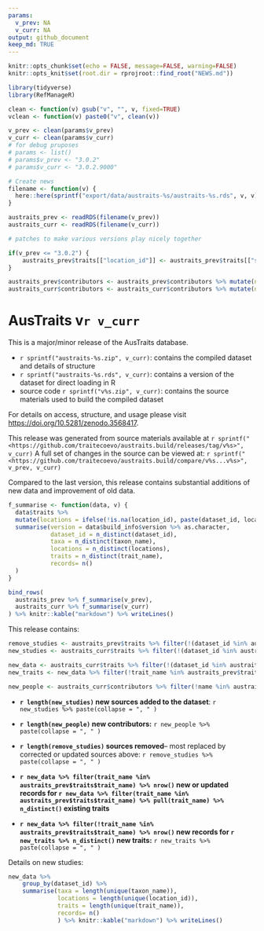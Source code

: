 ```yaml
---
params:
  v_prev: NA
  v_curr: NA
output: github_document
keep_md: TRUE
---
```


```r
knitr::opts_chunk$set(echo = FALSE, message=FALSE, warning=FALSE)
knitr::opts_knit$set(root.dir = rprojroot::find_root("NEWS.md"))

library(tidyverse)
library(RefManageR)

clean <- function(v) gsub("v", "", v, fixed=TRUE)
vclean <- function(v) paste0("v", clean(v))

v_prev <- clean(params$v_prev)
v_curr <- clean(params$v_curr)
# for debug pruposes
# params <- list()
# params$v_prev <- "3.0.2"
# params$v_curr <- "3.0.2.9000"

# Create news
filename <- function(v) {
  here::here(sprintf("export/data/austraits-%s/austraits-%s.rds", v, v))
}

austraits_prev <- readRDS(filename(v_prev))
austraits_curr <- readRDS(filename(v_curr))

# patches to make various versions play nicely together

if(v_prev <= "3.0.2") {
    austraits_prev$traits[["location_id"]] <- austraits_prev$traits[["site_name"]]
}

austraits_prev$contributors <- austraits_prev$contributors %>% mutate(name = paste(given_name, last_name))
austraits_curr$contributors <- austraits_curr$contributors %>% mutate(name = paste(given_name, last_name))

```


# AusTraits v`r v_curr`

This is a major/minor release of the AusTraits database. 

- `r sprintf("austraits-%s.zip", v_curr)`: contains the compiled dataset and details of structure
- `r sprintf("austraits-%s.rds", v_curr)`: contains a version of the dataset for direct loading in R
- source code `r sprintf("v%s.zip", v_curr)`: contains the source materials used to build the compiled dataset

For details on access, structure, and usage please visit <https://doi.org/10.5281/zenodo.3568417>.

This release was generated from source materials available at `r sprintf("<https://github.com/traitecoevo/austraits.build/releases/tag/v%s>", v_curr)`
A full set of changes in the source can be viewed at: `r sprintf("<https://github.com/traitecoevo/austraits.build/compare/v%s...v%s>", v_prev, v_curr)` 

Compared to the last version, this release contains substantial additions of new data and improvement of old data. 

```r

f_summarise <- function(data, v) { 
  data$traits %>% 
  mutate(locations = ifelse(!is.na(location_id), paste(dataset_id, location_id), NA)) %>%
  summarise(version = data$build_info$version %>% as.character,
            dataset_id = n_distinct(dataset_id),
            taxa = n_distinct(taxon_name),
            locations = n_distinct(locations),
            traits = n_distinct(trait_name),
            records= n()
  )
}

bind_rows(
  austraits_prev %>% f_summarise(v_prev),
  austraits_curr %>% f_summarise(v_curr)
) %>% knitr::kable("markdown") %>% writeLines()
```


This release contains:

```r
remove_studies <- austraits_prev$traits %>% filter(!(dataset_id %in% austraits_curr$traits$dataset_id)) %>% pull(dataset_id) %>% unique()
new_studies <- austraits_curr$traits %>% filter(!(dataset_id %in% austraits_prev$traits$dataset_id)) %>% pull(dataset_id) %>% unique()

new_data <- austraits_curr$traits %>% filter(!(dataset_id %in% austraits_prev$traits$dataset_id))
new_traits <- new_data %>% filter(!trait_name %in% austraits_prev$traits$trait_name) %>% pull(trait_name) %>% unique() %>% sort()

new_people <- austraits_curr$contributors %>% filter(!name %in% austraits_prev$contributors$name) %>% pull(name) %>% unique() %>% sort() 
```


- **`r length(new_studies)` new sources added to the dataset**: `r new_studies %>% paste(collapse = ", " )`
- **`r length(new_people)` new contributors:** `r new_people %>% paste(collapse = ", " )`

- **`r length(remove_studies)` sources removed**-- most replaced by corrected 
  or updated sources above: `r remove_studies %>% paste(collapse = ", " )`

- **`r new_data %>% filter(trait_name %in% austraits_prev$traits$trait_name) %>% nrow()` new or updated records for `r new_data %>% filter(trait_name %in% austraits_prev$traits$trait_name) %>% pull(trait_name) %>% n_distinct()` existing traits**

- **`r new_data %>% filter(!trait_name %in% austraits_prev$traits$trait_name) %>% nrow()` new records for `r new_traits %>% n_distinct()` new traits:** `r new_traits %>% paste(collapse = ", " )`


Details on new studies: 

```r
new_data %>% 
	group_by(dataset_id) %>% 
	summarise(taxa = length(unique(taxon_name)), 
	          locations = length(unique(location_id)),
	          traits = length(unique(trait_name)),
	          records= n()
	          ) %>% knitr::kable("markdown") %>% writeLines()
```

